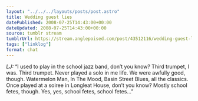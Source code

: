 ```yaml
---
layout: "../../../layouts/posts/post.astro"
title: Wedding guest lies
datePublished: 2008-07-25T14:43:00+00:00
dateUpdated: 2008-07-25T14:43:00+00:00
source: tumblr stream
tumblrUrl: https://stream.anglepoised.com/post/43512116/wedding-guest-lies
tags: ["linklog"]
format: chat
---
```


<i>LJ:</i> &#8220;I used to play in the school jazz band, don&#8217;t you know? Third
trumpet, I was. Third trumpet. Never played a solo in me life. We were awfully good,
though. Watermelon Man, In The Mood, Basin Street Blues, all the classics. Once played
at a soiree in Longleat House, don&#8217;t you know? Mostly school fetes, though.
Yes, yes, school fetes, school fetes&#8230;&#8221;
